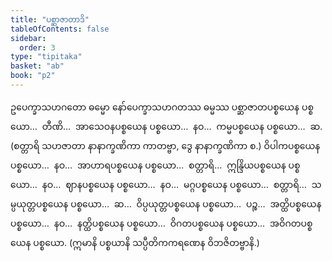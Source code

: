 ```yaml
---
title: "ပစ္ဆာဇာတာဒိ"
tableOfContents: false
sidebar:
  order: 3
type: "tipitaka"
basket: "ab"
book: "p2"
---
```



<DynamicBreadcrumb />

<Division number="192" book="p2" e="ch" v="38" p="441">

<Paragraph number="4507" book="p2">
ဥပေက္ခာသဟဂတော ဓမ္မော နော်ပေက္ခာသဟဂတဿ ဓမ္မဿ ပစ္ဆာဇာတပစ္စယေန ပစ္စယော…  တီဏိ…  အာသေဝနပစ္စယေန ပစ္စယော…  နဝ…  ကမ္မပစ္စယေန ပစ္စယော…  ဆ. (စတ္တာရိ သဟဇာတာ နာနာက္ခဏိကာ ကာတဗ္ဗာ, ဒွေ နာနာက္ခဏိကာ စ.) ဝိပါကပစ္စယေန ပစ္စယော…  နဝ…  အာဟာရပစ္စယေန ပစ္စယော…  စတ္တာရိ…  ဣန္ဒြိယပစ္စယေန ပစ္စယော…  နဝ…  ဈာနပစ္စယေန ပစ္စယော…  နဝ…  မဂ္ဂပစ္စယေန ပစ္စယော…  စတ္တာရိ…  သမ္ပယုတ္တပစ္စယေန ပစ္စယော…  ဆ…  ဝိပ္ပယုတ္တပစ္စယေန ပစ္စယော…  ပဉ္စ…  အတ္ထိပစ္စယေန ပစ္စယော…  နဝ…  နတ္ထိပစ္စယေန ပစ္စယော…  ဝိဂတပစ္စယေန ပစ္စယော…  အဝိဂတပစ္စယေန ပစ္စယော. (ဣမာနိ ပစ္စယာနိ သပ္ပီတိကကရဏေန ဝိဘဇိတဗ္ဗာနိ.)
</Paragraph>
</Division>